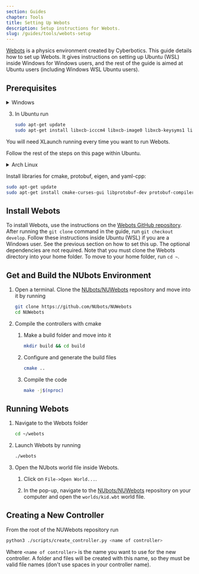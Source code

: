```yaml
---
section: Guides
chapter: Tools
title: Setting Up Webots
description: Setup instructions for Webots.
slug: /guides/tools/webots-setup
---
```


[Webots](https://cyberbotics.com/) is a physics environment created by Cyberbotics. This guide details how to set up Webots. It gives instructions on setting up Ubuntu (WSL) inside Windows for Windows users, and the rest of the guide is aimed at Ubuntu users (including Windows WSL Ubuntu users).

## Prerequisites

<details>

<summary>Windows</summary>

1. Follow the instructions for setting up Ubuntu in WSL on the [Getting Started NUbook page under the Windows tab in the Docker section](/guides/main/getting-started#docker).

2. Since Webots uses a GUI, we will need to set up a way to launch and display the program. Use [these instructions](https://medium.com/@chuckdries/installing-gitkraken-in-wsl-2-15bf6459f823) which is for a similar scenario, but with GitKraken instead of Webots. **Take note of the following changes**:

   - You can ignore installing and launching GitKraken. Instead, we will use the Webots instructions later in this guide to install and launch Webots.

   - When running XLaunch configuration, **uncheck 'Native opengl'** on the third window.

   - To prevent having to set the DISPLAY environment variable every time, run the following command in Ubuntu:

     ```sh
     echo 'export DISPLAY=$(cat /etc/resolv.conf | grep nameserver | awk '\''{print $2; exit;}'\''):0.0' >> ~/.bashrc
     ```

   <Alert type='info'>

   To be able to copy and paste into the Ubuntu terminal, right-click on the bar at the top of the Ubuntu window. Then click on **Properties**, and enable **Use Ctrl+Shift+C/V as Copy/Paste** in the **Options** tab. Note that this is <kbd>Ctrl</kbd>+<kbd>Shift</kbd>+<kbd>C</kbd>/<kbd>V</kbd> not <kbd>Ctrl</kbd>+<kbd>C</kbd>/<kbd>V</kbd>.

   </Alert>

5. Back in Windows, open Powershell and run `ipconfig`. Look for an entry that does **not** contain `VEthernet` in the name and contains an IPv4 address. Note down the IPv4 address. We will refer to it as `<IPv4 Address>`.

6. In Ubuntu, run `export DISPLAY=<IPv4 Address>:0.0`, using the IPv4 address from the previous step.

Follow the rest of the steps on this page within Ubuntu.

</details>


3. In Ubuntu run

   ```sh
   sudo apt-get update
   sudo apt-get install libxcb-icccm4 libxcb-image0 libxcb-keysyms1 libxcb-render-util0 libxcb-xfixes0 libxcb-xinerama0 libxcb-xkb1 libxkbcommon-x11-0 libxkbcommon0
   ```

<Alert type='info'>

You will need XLaunch running every time you want to run Webots.

</Alert>

Follow the rest of the steps on this page within Ubuntu.

</details>

<details>

<summary> Arch Linux </summary>

1. Run `pacman -S --needed git lsb-release cmake swig glu glib2 freeimage freetype2 libxml2 libzip boost-libs gd libgcrypt libzip readline pbzip2 pciutils wget zip unzip jdk-openjdk libusb` to obtain the required dependencies.

2. After the clone step below, alter the `src/webots/Makefile`
	```diff
	-LIBS              += $(WEBOTS_DEPENDENCY_PATH)/lua-5.2.3/src/liblua.a $(LIB_WREN) -Wl,-rpath $(WEBOTS_LIB_PATH) -L$(WEBOTS_LIB_PATH) -lQt5Core -lQt5Network -lQt5Gui -lQt5OpenGL -lQt5WebSockets -lQt5Widgets -lQt5PrintSupport -lQt5WebEngine -lQt5WebEngineCore -lQt5WebEngineWidgets -lQt5Multimedia -lQt5MultimediaWidgets -lQt5Sql -lQt5Sensors -lQt5WebChannel -lQt5Xml -lopenal -lGL -lusb -lGLU -ldl -lOIS -lcrypto -lpico -lfreetype -lassimp -lrt
	+LIBS              += $(WEBOTS_DEPENDENCY_PATH)/lua-5.2.3/src/liblua.a $(LIB_WREN) -Wl,-rpath $(WEBOTS_LIB_PATH) -L$(WEBOTS_LIB_PATH) -lQt5Core -lQt5Network -lQt5Gui -lQt5OpenGL -lQt5WebSockets -lQt5Widgets -lQt5PrintSupport -lQt5WebEngine -lQt5WebEngineCore -lQt5WebEngineWidgets -lQt5Multimedia -lQt5MultimediaWidgets -lQt5Sql -lQt5Sensors -lQt5WebChannel -lQt5Xml -lopenal -lGL $(pkg-config --libs libusb-1.0) -lGLU -ldl -lOIS -lcrypto -lpico -lfreetype -lassimp -lrt
	```

</details>

Install libraries for cmake, protobuf, eigen, and yaml-cpp:

```sh
sudo apt-get update
sudo apt-get install cmake-curses-gui libprotobuf-dev protobuf-compiler libeigen3-dev libyaml-cpp-dev
```

## Install Webots

To install Webots, use the instructions on the [Webots GitHub repository](https://github.com/cyberbotics/webots/wiki/Linux-installation). After running the `git clone` command in the guide, run `git checkout develop`. Follow these instructions inside Ubuntu (WSL) if you are a Windows user. See the previous section on how to set this up. The optional dependencies are not required. Note that you must clone the Webots directory into your home folder. To move to your home folder, run `cd ~`.

## Get and Build the NUbots Environment

1. Open a terminal. Clone the [NUbots/NUWebots](https://github.com/NUbots/NUWebots/) repository and move into it by running

   ```sh
   git clone https://github.com/NUbots/NUWebots
   cd NUWebots
   ```

2. Compile the controllers with cmake

   1. Make a build folder and move into it

      ```sh
      mkdir build && cd build
      ```

   2. Configure and generate the build files

      ```sh
      cmake ..
      ```

   3. Compile the code

      ```sh
      make -j$(nproc)
      ```

## Running Webots

1. Navigate to the Webots folder

   ```sh
   cd ~/webots
   ```

2. Launch Webots by running

   ```sh
   ./webots
   ```

3. Open the NUbots world file inside Webots.

   1. Click on `File->Open World...`.

   2. In the pop-up, navigate to the [NUbots/NUWebots](https://github.com/NUbots/NUWebots/) repository on your computer and open the `worlds/kid.wbt` world file.

## Creating a New Controller

From the root of the NUWebots repository run

```sh
python3 ./scripts/create_controller.py <name of controller>
```

Where `<name of controller>` is the name you want to use for the new controller. A folder and files will be created with this name, so they must be valid file names (don't use spaces in your controller name).
